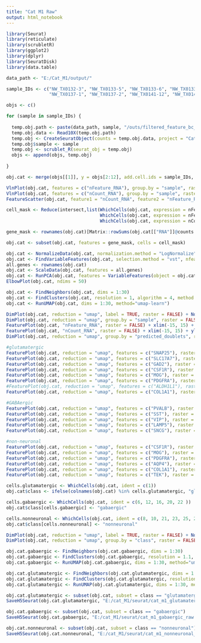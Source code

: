 ```yaml
---
title: "Cat M1 Raw"
output: html_notebook
---
```


```r

library(Seurat)
library(reticulate)
library(scrubletR)
library(ggplot2)
library(dplyr)
library(SeuratDisk)
library(data.table)

data_path <- "E:/Cat_M1/output/"

sample_IDs <- c("NW_TX0132-3", "NW_TX0133-5", "NW_TX0133-6", "NW_TX0133-7", "NW_TX0135-6", "NW_TX0135-7", 
                "NW_TX0137-1", "NW_TX0137-2", "NW_TX0141-12", "NW_TX0142-1", "NW_TX0145-9", "NW_TX0146-3") 

objs <- c()

for (sample in sample_IDs) {
  
  temp.obj.path <- paste(data_path, sample, "/outs/filtered_feature_bc_matrix/", sep = "")
  temp.obj.data <- Read10X(temp.obj.path)
  temp.obj <- CreateSeuratObject(counts = temp.obj.data, project = "Cat_M1")
  temp.obj$sample <- sample
  temp.obj <- scrublet_R(seurat_obj = temp.obj)
  objs <- append(objs, temp.obj)
  
}

```


```r

obj.cat <- merge(objs[[1]], y = objs[2:12], add.cell.ids = sample_IDs, project = "Cat_M1")

```


```r

VlnPlot(obj.cat, features = c("nFeature_RNA"), group.by = "sample", raster = FALSE)
VlnPlot(obj.cat, features = c("nCount_RNA"), group.by = "sample", raster = FALSE)
FeatureScatter(obj.cat, feature1 = "nCount_RNA", feature2 = "nFeature_RNA", raster = FALSE)

```


```r

cell_mask <- Reduce(intersect,list(WhichCells(obj.cat, expression = nFeature_RNA > 700), 
                                   WhichCells(obj.cat, expression = nFeature_RNA < 6500),
                                   WhichCells(obj.cat, expression = nCount_RNA < 40000)))

gene_mask <- rownames(obj.cat)[Matrix::rowSums(obj.cat[["RNA"]]@counts > 0) > 8]

obj.cat <- subset(obj.cat, features = gene_mask, cells = cell_mask)

```


```r
obj.cat <- NormalizeData(obj.cat, normalization.method = "LogNormalize", scale.factor = 10000)
obj.cat <- FindVariableFeatures(obj.cat, selection.method = "vst", nfeatures = 3000)
all.genes <- rownames(obj.cat)
obj.cat <- ScaleData(obj.cat, features = all.genes)
obj.cat <- RunPCA(obj.cat, features = VariableFeatures(object = obj.cat))
ElbowPlot(obj.cat, ndims = 50)

```


```r

obj.cat <- FindNeighbors(obj.cat, dims = 1:30)
obj.cat <- FindClusters(obj.cat, resolution = 1, algorithm = 4, method = "igraph")
obj.cat <- RunUMAP(obj.cat, dims = 1:30, method="umap-learn")

```


```r

DimPlot(obj.cat, reduction = "umap", label = TRUE, raster = FALSE) + NoLegend() + xlim(-15, 15) + ylim(-15, 15) + coord_equal()
DimPlot(obj.cat, reduction = "umap", group.by = "sample", raster = FALSE) + xlim(-15, 15) + ylim(-15, 15) + coord_equal()
FeaturePlot(obj.cat, "nFeature_RNA", raster = FALSE) + xlim(-15, 15) + ylim(-15, 15) + coord_equal()
FeaturePlot(obj.cat, "nCount_RNA", raster = FALSE) + xlim(-15, 15) + ylim(-15, 15) + coord_equal()
DimPlot(obj.cat, reduction = "umap", group.by = "predicted_doublets", raster = FALSE) + xlim(-15, 15) + ylim(-15, 15) + coord_equal()

```


```r

#glutamatergic 
FeaturePlot(obj.cat, reduction = "umap", features = c("SNAP25"), raster = FALSE) + NoLegend() + xlim(-18, 18) + ylim(-18, 18) + coord_equal()
FeaturePlot(obj.cat, reduction = "umap", features = c("SLC17A7"), raster = FALSE) + NoLegend() + xlim(-18, 18) + ylim(-18, 18) + coord_equal()
FeaturePlot(obj.cat, reduction = "umap", features = c("GAD2"), raster = FALSE) + NoLegend() + xlim(-18, 18) + ylim(-18, 18) + coord_equal()
FeaturePlot(obj.cat, reduction = "umap", features = c("CSF1R"), raster = FALSE) + NoLegend() + xlim(-18, 18) + ylim(-18, 18) + coord_equal()
FeaturePlot(obj.cat, reduction = "umap", features = c("MOG"), raster = FALSE) + NoLegend() + xlim(-18, 18) + ylim(-18, 18) + coord_equal()
FeaturePlot(obj.cat, reduction = "umap", features = c("PDGFRA"), raster = FALSE) + NoLegend() + xlim(-18, 18) + ylim(-18, 18) + coord_equal()
#FeaturePlot(obj.cat, reduction = "umap", features = c("ALDH1L1"), raster = FALSE) + NoLegend() + xlim(-18, 18) + ylim(-18, 18) + coord_equal()
FeaturePlot(obj.cat, reduction = "umap", features = c("COL1A1"), raster = FALSE) + NoLegend() + xlim(-18, 18) + ylim(-18, 18) + coord_equal()

#GABAergic 
FeaturePlot(obj.cat, reduction = "umap", features = c("PVALB"), raster = FALSE) + NoLegend() + xlim(-15, 15) + ylim(-15, 15) + coord_equal()
FeaturePlot(obj.cat, reduction = "umap", features = c("SST"), raster = FALSE) + NoLegend() + xlim(-15, 15) + ylim(-15, 15) + coord_equal()
FeaturePlot(obj.cat, reduction = "umap", features = c("VIP"), raster = FALSE) + NoLegend() + xlim(-15, 15) + ylim(-15, 15) + coord_equal()
FeaturePlot(obj.cat, reduction = "umap", features = c("LAMP5"), raster = FALSE) + NoLegend() + xlim(-15, 15) + ylim(-15, 15) + coord_equal()
FeaturePlot(obj.cat, reduction = "umap", features = c("SNCG"), raster = FALSE) + NoLegend() + xlim(-15, 15) + ylim(-15, 15) + coord_equal()

#non-neuronal
FeaturePlot(obj.cat, reduction = "umap", features = c("CSF1R"), raster = FALSE) + NoLegend() + xlim(-15, 15) + ylim(-15, 15) + coord_equal() # microglia
FeaturePlot(obj.cat, reduction = "umap", features = c("MOG"), raster = FALSE) + NoLegend() + xlim(-15, 15) + ylim(-15, 15) + coord_equal() # oligodendrocytes
FeaturePlot(obj.cat, reduction = "umap", features = c("PDGFRA"), raster = FALSE) + NoLegend() + xlim(-15, 15) + ylim(-15, 15) + coord_equal() # OPC
FeaturePlot(obj.cat, reduction = "umap", features = c("AQP4"), raster = FALSE) + NoLegend() + xlim(-15, 15) + ylim(-15, 15) + coord_equal() # astrocytes
FeaturePlot(obj.cat, reduction = "umap", features = c("COL1A1"), raster = FALSE) + NoLegend() + xlim(-15, 15) + ylim(-15, 15) + coord_equal() # VLMC
FeaturePlot(obj.cat, reduction = "umap", features = c("TEK"), raster = FALSE) + NoLegend() + xlim(-15, 15) + ylim(-15, 15) + coord_equal() # endothelial
```


```r

cells.glutamatergic <- WhichCells(obj.cat, ident = c(1))
obj.cat$class <- ifelse(colnames(obj.cat) %in% cells.glutamatergic, "glutamatergic", "ambiguous")

cells.gabaergic <- WhichCells(obj.cat, ident = c(6, 12, 16, 20, 22 ))
obj.cat$class[cells.gabaergic] <- "gabaergic"

cells.nonneuronal <- WhichCells(obj.cat, ident = c(8, 10, 21, 23, 25, 26, 27, 29))
obj.cat$class[cells.nonneuronal] <- "nonneuronal"

```


```r

DimPlot(obj.cat, reduction = "umap", label = TRUE, raster = FALSE) + NoLegend() + xlim(-19, 19) + ylim(-19, 19) + coord_equal()
DimPlot(obj.cat, reduction = "umap", group.by = "class", raster = FALSE) + xlim(-19, 19) + ylim(-19, 19) + coord_equal()

```


```r
obj.cat.gabaergic <- FindNeighbors(obj.cat.gabaergic, dims = 1:30)
obj.cat.gabaergic <- FindClusters(obj.cat.gabaergic, resolution = 1.1, algorithm = 4, method = "igraph")
obj.cat.gabaergic <- RunUMAP(obj.cat.gabaergic, dims = 1:30, method="umap-learn")
```


```r
obj.cat.glutamatergic <- FindNeighbors(obj.cat.glutamatergic, dims = 1:30)
obj.cat.glutamatergic <- FindClusters(obj.cat.glutamatergic, resolution = 1, algorithm = 4, method = "igraph")
obj.cat.glutamatergic <- RunUMAP(obj.cat.glutamatergic, dims = 1:30, method="umap-learn")
```



```r

obj.cat.glutamatergic <- subset(obj.cat, subset = class == "glutamatergic")
SaveH5Seurat(obj.cat.glutamatergic, "E:/cat_M1/seurat/cat_m1_glutamatergic_raw.h5seurat", overwrite = TRUE, verbose = TRUE)

obj.cat.gabaergic <- subset(obj.cat, subset = class == "gabaergic")
SaveH5Seurat(obj.cat.gabaergic, "E:/cat_M1/seurat/cat_m1_gabaergic_raw.h5seurat", overwrite = TRUE, verbose = TRUE)

obj.cat.nonneuronal <- subset(obj.cat, subset = class == "nonneuronal")
SaveH5Seurat(obj.cat.nonneuronal, "E:/cat_M1/seurat/cat_m1_nonneuronal_raw.h5seurat", overwrite = TRUE, verbose = TRUE)

```

